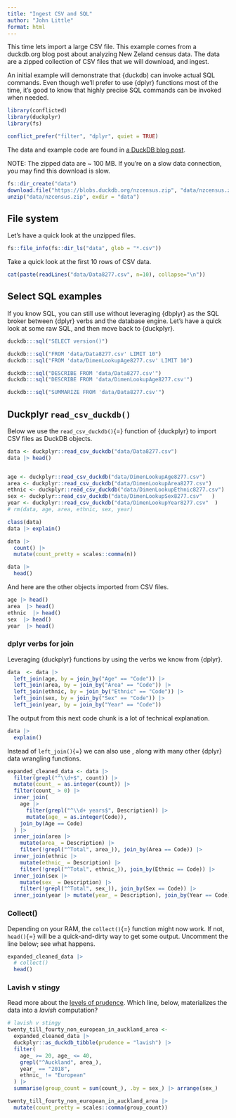 ```yaml
---
title: "Ingest CSV and SQL"
author: "John Little"
format: html
---
```


This time lets import a large CSV file. This example comes from a duckdb.org blog post about analyzing New Zeland census data. The data are a zipped collection of CSV files that we will download, and ingest.

An initial example will demonstrate that {duckdb) can invoke actual SQL commands. Even though we'll prefer to use {dplyr} functions most of the time, it's good to know that highly precise SQL commands can be invoked when needed.

```r
library(conflicted)
library(duckplyr)
library(fs)

conflict_prefer("filter", "dplyr", quiet = TRUE)
```

The data and example code are found in [a DuckDB blog post](https://duckdb.org/2024/10/09/analyzing-open-government-data-with-duckplyr.html).

NOTE: The zipped data are \~ 100 MB. If you're on a slow data connection, you may find this download is slow.

```r
fs::dir_create("data")
download.file("https://blobs.duckdb.org/nzcensus.zip", "data/nzcensus.zip")
unzip("data/nzcensus.zip", exdir = "data")
```

## File system

Let's have a quick look at the unzipped files.

```r
fs::file_info(fs::dir_ls("data", glob = "*.csv"))
```

Take a quick look at the first 10 rows of CSV data.

```r
cat(paste(readLines("data/Data8277.csv", n=10), collapse="\n"))
```

## Select SQL examples

If you know SQL, you can still use without leveraging {dbplyr} as the SQL broker between {dplyr} verbs and the database engine. Let's have a quick look at some raw SQL, and then move back to {duckplyr}.

```r
duckdb:::sql("SELECT version()")
```

```r
duckdb:::sql("FROM 'data/Data8277.csv' LIMIT 10")
duckdb:::sql("FROM 'data/DimenLookupAge8277.csv' LIMIT 10")
```

```r
duckdb:::sql("DESCRIBE FROM 'data/Data8277.csv'")
duckdb:::sql("DESCRIBE FROM 'data/DimenLookupAge8277.csv'")
```

```r
duckdb:::sql("SUMMARIZE FROM 'data/Data8277.csv'")
```

## Duckplyr `read_csv_duckdb()`

Below we use the `read_csv_duckdb()`{=} function of {duckplyr} to import CSV files as DuckDB objects.

```r
data <- duckplyr::read_csv_duckdb("data/Data8277.csv")
data |> head()


age <- duckplyr::read_csv_duckdb("data/DimenLookupAge8277.csv")
area <- duckplyr::read_csv_duckdb("data/DimenLookupArea8277.csv")
ethnic <- duckplyr::read_csv_duckdb("data/DimenLookupEthnic8277.csv")
sex <- duckplyr::read_csv_duckdb("data/DimenLookupSex8277.csv"   )
year <- duckplyr::read_csv_duckdb("data/DimenLookupYear8277.csv"  )
# rm(data, age, area, ethnic, sex, year)
```

```r
class(data)
data |> explain()
```

```r
data |> 
  count() |> 
  mutate(count_pretty = scales::comma(n))
```

```r
data |> 
  head()
```

And here are the other objects imported from CSV files.

```r
age |> head()
area  |> head()
ethnic  |> head()
sex  |> head()
year  |> head()
```

### dplyr verbs for join

Leveraging {duckplyr} functions by using the verbs we know from {dplyr}.

```r
data  <- data |> 
  left_join(age, by = join_by("Age" == "Code")) |> 
  left_join(area, by = join_by("Area" == "Code")) |> 
  left_join(ethnic, by = join_by("Ethnic" == "Code")) |> 
  left_join(sex, by = join_by("Sex" == "Code")) |> 
  left_join(year, by = join_by("Year" == "Code"))
```

The output from this next code chunk is a lot of technical explanation.

```r
data |> 
  explain()
```

Instead of `left_join()`{=} we can also use `inner_join()`{=icml}, along with many other {dplyr} data wrangling functions.

```r
expanded_cleaned_data <- data |> 
  filter(grepl("^\\d+$", count)) |>
  mutate(count_ = as.integer(count)) |>
  filter(count_ > 0) |>
  inner_join(
    age |>
      filter(grepl("^\\d+ years$", Description)) |>
      mutate(age_ = as.integer(Code)),
    join_by(Age == Code)
  ) |> 
  inner_join(area |>
    mutate(area_ = Description) |>
    filter(!grepl("^Total", area_)), join_by(Area == Code)) |>
  inner_join(ethnic |>
    mutate(ethnic_ = Description) |>
    filter(!grepl("^Total", ethnic_)), join_by(Ethnic == Code)) |>
  inner_join(sex |>
    mutate(sex_ = Description) |>
    filter(!grepl("^Total", sex_)), join_by(Sex == Code)) |>
  inner_join(year |> mutate(year_ = Description), join_by(Year == Code))
```

### Collect()

Depending on your RAM, the `collect()`{=} function might now work. If not, `head()`{=} will be a quick-and-dirty way to get some output. Uncomment the line below; see what happens.

```r
expanded_cleaned_data |> 
  # collect()
  head()
```

### Lavish v stingy

Read more about the [levels of prudence](https://duckplyr.tidyverse.org/articles/prudence.html#concept). Which line, below, materializes the data into a *lavish* computation?

```r
# lavish v stingy
twenty_till_fourty_non_european_in_auckland_area <-
  expanded_cleaned_data |>
  duckplyr::as_duckdb_tibble(prudence = "lavish") |>
  filter(
    age_ >= 20, age_ <= 40,
    grepl("^Auckland", area_),
    year_ == "2018",
    ethnic_ != "European"
  ) |>
  summarise(group_count = sum(count_), .by = sex_) |> arrange(sex_)

twenty_till_fourty_non_european_in_auckland_area |> 
  mutate(count_pretty = scales::comma(group_count))
```
